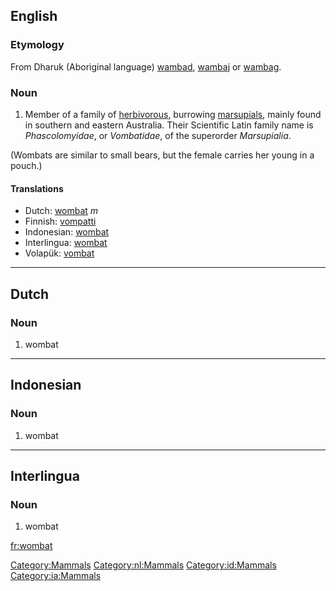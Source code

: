 {{wikipedia}}
==English==
[[Category:Mammals]]

===Etymology===
From Dharuk (Aboriginal language) [[wambad]], [[wambaj]] or [[wambag]].

===Noun===
#Member of a family of [[herbivorous]], burrowing [[marsupial]]s, mainly found in southern and eastern Australia. Their Scientific Latin family name is ''Phascolomyidae'', or ''Vombatidae'', of the superorder ''Marsupialia''. 
(Wombats are similar to small bears, but the female carries her young in a pouch.)

====Translations====
*Dutch: [[wombat#Dutch|wombat]] ''m''
*Finnish: [[vompatti]]
*Indonesian: [[wombat#Indonesian|wombat]]
*Interlingua: [[wombat#Interlingua|wombat]]
*Volapük: [[vombat]]
----
==Dutch==
[[Category:nl:Mammals]]
===Noun===
# wombat
----
==Indonesian==
[[Category:id:Mammals]]
===Noun===
# wombat
----
==Interlingua==
[[Category:ia:Mammals]]
===Noun===
# wombat

[[fr:wombat]]